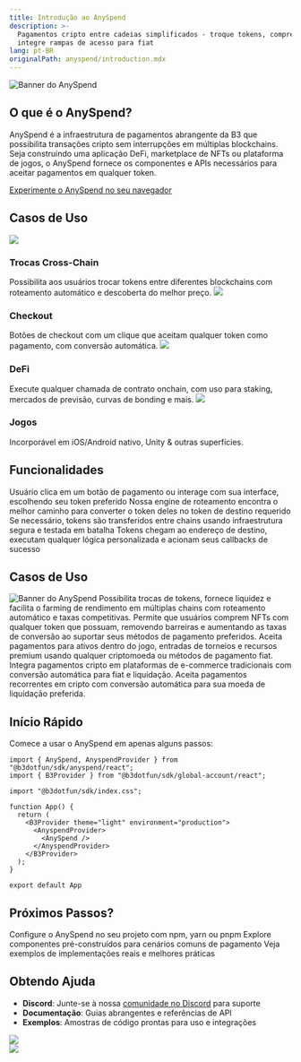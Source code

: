 ```yaml
---
title: Introdução ao AnySpend
description: >-
  Pagamentos cripto entre cadeias simplificados - troque tokens, compre NFTs e
  integre rampas de acesso para fiat
lang: pt-BR
originalPath: anyspend/introduction.mdx
---
```

<img src="/images/anyspend-example-banner.jpg" alt="Banner do AnySpend" className="w-full rounded-xl" />

## O que é o AnySpend?

AnySpend é a infraestrutura de pagamentos abrangente da B3 que possibilita transações cripto sem interrupções em múltiplas blockchains. Seja construindo uma aplicação DeFi, marketplace de NFTs ou plataforma de jogos, o AnySpend fornece os componentes e APIs necessários para aceitar pagamentos em qualquer token.

[Experimente o AnySpend no seu navegador](https://anyspend.com/swap)

## Casos de Uso

<CardGroup cols={2}>
<Card href="/anyspend/examples">
  <img src="/images/customize-for-swap.png" className="w-full h-48 object-cover rounded-xl mb-4" />
  <h3 className="text-lg font-semibold text-primary block mb-1">Trocas Cross-Chain</h3>
  Possibilita aos usuários trocar tokens entre diferentes blockchains com roteamento automático e descoberta do melhor preço.
</Card>

<Card href="/anyspend/examples">
  <img src="/images/customize-for-checkout.png" className="w-full h-48 object-cover rounded-xl mb-4" />
  <h3 className="text-lg font-semibold text-primary block mb-1">Checkout</h3>
  Botões de checkout com um clique que aceitam qualquer token como pagamento, com conversão automática.
</Card>

<Card href="/anyspend/examples">
  <img src="/images/customize-for-defi.png" className="w-full h-48 object-cover rounded-xl mb-4" />
  <h3 className="text-lg font-semibold text-primary block mb-1">DeFi</h3>
  Execute qualquer chamada de contrato onchain, com uso para staking, mercados de previsão, curvas de bonding e mais.
</Card>

<Card href="/anyspend/examples">
  <img src="/images/customize-for-games.png" className="w-full h-48 object-cover rounded-xl mb-4" />
  <h3 className="text-lg font-semibold text-primary block mb-1">Jogos</h3>
  Incorporável em iOS/Android nativo, Unity & outras superfícies.
</Card>
</CardGroup>

## Funcionalidades

<Steps>
<Step title="Usuário Inicia o Pagamento">
Usuário clica em um botão de pagamento ou interage com sua interface, escolhendo seu token preferido
</Step>

<Step title="Cotação do AnySpend">
Nossa engine de roteamento encontra o melhor caminho para converter o token deles no token de destino requerido
</Step>

<Step title="Execução Cross-Chain">
Se necessário, tokens são transferidos entre chains usando infraestrutura segura e testada em batalha
</Step>

<Step title="Entrega Final">
Tokens chegam ao endereço de destino, executam qualquer lógica personalizada e acionam seus callbacks de sucesso
</Step>
</Steps>

## Casos de Uso
<img src="/images/anyspend-onramp-anyone.png" alt="Banner do AnySpend" className="w-full rounded-xl" />

<AccordionGroup>
<Accordion title="Aplicações DeFi">
Possibilita trocas de tokens, fornece liquidez e facilita o farming de rendimento em múltiplas chains com roteamento automático e taxas competitivas.
</Accordion>

<Accordion title="Marketplaces de NFT">
Permite que usuários comprem NFTs com qualquer token que possuam, removendo barreiras e aumentando as taxas de conversão ao suportar seus métodos de pagamento preferidos.
</Accordion>

<Accordion title="Plataformas de Jogos">
Aceita pagamentos para ativos dentro do jogo, entradas de torneios e recursos premium usando qualquer criptomoeda ou métodos de pagamento fiat.
</Accordion>

<Accordion title="E-commerce">
Integra pagamentos cripto em plataformas de e-commerce tradicionais com conversão automática para fiat e liquidação.
</Accordion>

<Accordion title="Serviços de Assinatura">
Aceita pagamentos recorrentes em cripto com conversão automática para sua moeda de liquidação preferida.
</Accordion>
</AccordionGroup>

## Início Rápido

Comece a usar o AnySpend em apenas alguns passos:

```tsx
import { AnySpend, AnyspendProvider } from "@b3dotfun/sdk/anyspend/react";
import { B3Provider } from "@b3dotfun/sdk/global-account/react";

import "@b3dotfun/sdk/index.css";

function App() {
  return (
    <B3Provider theme="light" environment="production">
      <AnyspendProvider>
        <AnySpend />
      </AnyspendProvider>
    </B3Provider>
  );
}

export default App
```

## Próximos Passos?

<CardGroup cols={3}>
<Card title="Instalação" icon="download" href="/anyspend/installation">
  Configure o AnySpend no seu projeto com npm, yarn ou pnpm
</Card>

<Card title="Componentes" icon="puzzle-piece" href="/anyspend/components">
  Explore componentes pré-construídos para cenários comuns de pagamento
</Card>

<Card title="Exemplos" icon="code" href="/anyspend/examples">
  Veja exemplos de implementações reais e melhores práticas
</Card>
</CardGroup>

## Obtendo Ajuda

- **Discord**: Junte-se à nossa [comunidade no Discord](https://discord.gg/b3dotfun) para suporte
- **Documentação**: Guias abrangentes e referências de API
- **Exemplos**: Amostras de código prontas para uso e integrações

<div className="flex flex-row gap-4">
<div className="flex-1">
<a href="https://x.com/anyspend" target="_blank">
  <img src="/images/follow-updates-on-x.png" className="w-full h-full object-cover rounded-xl mb-4" />
</a>
</div>

<div className="flex-1">
  <a href="/anyspend/installation">
    <img src="/images/anyspend-getting-started.png" className="w-full h-full object-cover rounded-xl mb-4" />
  </a>
</div>
</div>
